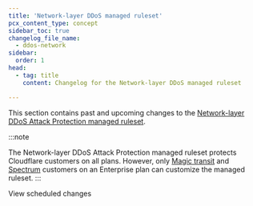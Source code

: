 ```yaml
---
title: 'Network-layer DDoS managed ruleset'
pcx_content_type: concept
sidebar_toc: true
changelog_file_name:
  - ddos-network
sidebar:
  order: 1
head:
  - tag: title
    content: Changelog for the Network-layer DDoS managed ruleset

---
```



This section contains past and upcoming changes to the [Network-layer DDoS Attack Protection managed ruleset](/ddos-protection/managed-rulesets/network/).

:::note

The Network-layer DDoS Attack Protection managed ruleset protects Cloudflare customers on all plans. However, only [Magic transit](/magic-transit/) and [Spectrum](/spectrum/) customers on an Enterprise plan can customize the managed ruleset.
:::

<LinkButton variant="primary" href="/ddos-protection/change-log/network/scheduled-changes/">View scheduled changes</LinkButton>
